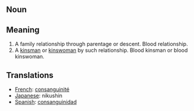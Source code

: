 == Noun ==

== Meaning ==

#A family relationship through parentage or descent.  Blood relationship.
#A [[kinsman]] or [[kinswoman]] by such relationship. Blood kinsman or blood kinswoman.

== Translations ==

*[[French]]: [[consanguinité]]
*[[Japanese]]: nikushin
*[[Spanish]]: [[consanguinidad]]